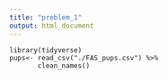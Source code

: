 ```yaml
---
title: "problem_1"
output: html_document
---
```


```r_1
library(tidyverse)
pups<- read_csv("./FAS_pups.csv") %>%
       clean_names()


```
